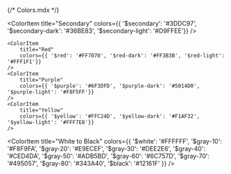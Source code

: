 {/* Colors.mdx */}


<Meta title="System/Colors" />

<ColorPalette>
  <ColorItem
		title="Primary"
		colors={{ '$primary': '#004FFF', '$primary-dark': '#0042D4', '$primary-light': '#ECF8FF'}}
  />

  <ColorItem
		title="Secondary"
		colors={{ '$secondary': '#3DDC97', '$secondary-dark': '#36BE83', '$secondary-light': '#D9FFEE'}}
  />

	<ColorItem
		title="Red"
		colors={{ '$red': '#FF7070', '$red-dark': '#FF3B3B', '$red-light': '#FFF1F1'}}
	/>
	<ColorItem
		title="Purple"
		colors={{ '$purple': '#6F3DFD', '$purple-dark': '#5014D0', '$purple-light': '#F8F5FF'}}
	/>
	<ColorItem
		title="Yellow"
		colors={{ '$yellow': '#FFC24D', '$yellow-dark': '#F1AF32', '$yellow-light': '#FFF7E8'}}
	/>

  <ColorItem
	title="White to Black"
	colors={{
	  '$white': '#FFFFFF',
	  '$gray-10': '#F8F9FA',
	  '$gray-20': '#E9ECEF',
	  '$gray-30': '#DEE2E6',
	  '$gray-40': '#CED4DA',
	  '$gray-50': '#ADB5BD',
	  '$gray-60': '#6C757D',
	  '$gray-70': '#495057',
	  '$gray-80': '#343A40',
	  '$black': '#12161F'
	}}
  />
</ColorPalette>
